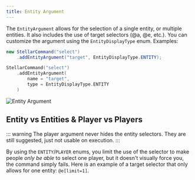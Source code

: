 ```yaml
---
title: Entity Argument
---
```


The `EntityArgument` allows for the selection of a single entity, or multiple entities. It also includes the use of target selectors (@a, @e, etc.). You can customize the argument using the `EntityDisplayType` enum. Examples:

```java tab="Java"
new StellarCommand("select")
    .addEntityArgument("target", EntityDisplayType.ENTITY);
```
```kotlin tab="Kotlin"
StellarCommand("select")
    .addEntityArgument(
        name = "target",
        type = EntityDisplayType.ENTITY
    )
```

[//]: # (<ArgumentParser placeholder="@e[type=!#player]" regex="&#40;^[0-9a-f]{8}-[0-9a-f]{4}-[1-5][0-9a-f]{3}-[89abAB][0-9a-f]{3}-[0-9a-f]{12}$&#41;|&#40;^@[a,e,n,p,r,s]&#40;\[&#40;[a-zA-Z_]+=[a-zA-Z0-9_!#]+&#41;?&#40;,[a-zA-Z_]+=[a-zA-Z0-9_!#]+&#41;?\]&#41;*$&#41;|&#40;^[a-zA-Z]+$&#41;" />)

![Entity Argument](https://cdn.undefinedcreations.com/stellar/gifs/entities/entity.gif)

## Entity vs Entities & Player vs Players

::: warning
The player argument never hides the entity selectors. They are still suggested, just not usable on execution.
:::

By using the `ENTITY`/`PLAYER` enums, you limit the use of the selector to make people _only be able_ to select one player, but it doesn't visually force you, the command simply fails. Here is an example of a target selector that only allows for one entity: `@e[limit=1]`.